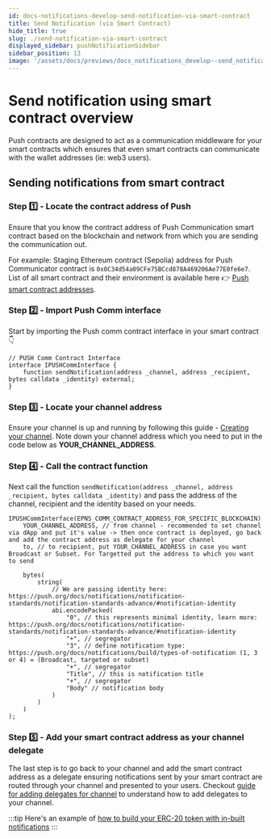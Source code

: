 ```yaml
---
id: docs-notifications-develop-send-notification-via-smart-contract
title: Send Notification (via Smart Contract)
hide_title: true
slug: ./send-notification-via-smart-contract
displayed_sidebar: pushNotificationSidebar
sidebar_position: 13
image: '/assets/docs/previews/docs_notifications_develop--send_notification_(via_smart_contract).png'
---
```


# Send notification using smart contract overview

Push contracts are designed to act as a communication middleware for your smart contracts which ensures that even smart contracts can communicate with the wallet addresses (ie: web3 users).

<head>
  <title>
    Send Notification (via Smart Contract) | Push Notifications | Push
    Documentation
  </title>
</head>

## Sending notifications from smart contract

### Step 1️⃣ - Locate the contract address of Push

Ensure that you know the contract address of Push Communication smart contract based on the blockchain and network from which you are sending the communication out.

For example: Staging Ethereum contract (Sepolia) address for Push Communicator contract is `0x0C34d54a09CFe75BCcd878A469206Ae77E0fe6e7`. List of all smart contract and their environment is available here 👉 [Push smart contract addresses](/docs/notifications/push-smart-contracts/contract-addresses/ 'List of all relevant push protocol smart contract addresses').

### Step 2️⃣ - Import Push Comm interface

Start by importing the Push comm contract interface in your smart contract 👇

```solidity
// PUSH Comm Contract Interface
interface IPUSHCommInterface {
    function sendNotification(address _channel, address _recipient, bytes calldata _identity) external;
}
```

### Step 3️⃣ - Locate your channel address

Ensure your channel is up and running by following this guide - [Creating your channel](/docs/notifications/tutorials/create-your-channel/ 'Guide explaining how to create your channel'). Note down your channel address which you need to put in the code below as **YOUR_CHANNEL_ADDRESS**.

### Step 4️⃣ - Call the contract function

Next call the function `sendNotification(address _channel, address _recipient, bytes calldata _identity)` and pass the address of the channel, recipient and the identity based on your needs.

```solidity
IPUSHCommInterface(EPNS_COMM_CONTRACT_ADDRESS_FOR_SPECIFIC_BLOCKCHAIN).sendNotification(
    YOUR_CHANNEL_ADDRESS, // from channel - recommended to set channel via dApp and put it's value -> then once contract is deployed, go back and add the contract address as delegate for your channel
    to, // to recipient, put YOUR_CHANNEL_ADDRESS in case you want Broadcast or Subset. For Targetted put the address to which you want to send

    bytes(
        string(
            // We are passing identity here: https://push.org/docs/notifications/notification-standards/notification-standards-advance/#notification-identity
            abi.encodePacked(
                "0", // this represents minimal identity, learn more: https://push.org/docs/notifications/notification-standards/notification-standards-advance/#notification-identity
                "+", // segregator
                "3", // define notification type:  https://push.org/docs/notifications/build/types-of-notification (1, 3 or 4) = (Broadcast, targeted or subset)
                "+", // segregator
                "Title", // this is notification title
                "+", // segregator
                "Body" // notification body
            )
        )
    )
);
```

### Step 5️⃣ - Add your smart contract address as your channel delegate

The last step is to go back to your channel and add the smart contract address as a delegate ensuring notifications sent by your smart contract are routed through your channel and presented to your users. Checkout [guide for adding delegates for channel](/docs/notifications/tutorials/create-your-channel/#adding-delegates-for-channel 'Guide to adding delegates to your channel') to understand how to add delegates to your channel.

:::tip
Here's an example of [how to build your ERC-20 token with in-built notifications](/docs/notifications/tutorials/token-transfer-notification-from-smart-contract/)
:::
